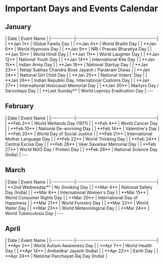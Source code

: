 # Important Days and Events Calendar

## January
<TBComponent>
| Date       | Event Name                              |
|------------|-----------------------------------------|
| **Jan 1**  | Global Family Day                       |
| **Jan 4**  | World Braille Day                       |
| **Jan 6**  | World Hypnosis Day                      |
| **Jan 9**  | NRI / Pravasi Bharatiya Day             |
| **Jan 10** | World Hindi Day                         |
| **Jan 11** | World Laughter Day                      |
| **Jan 12** | National Youth Day                      |
| **Jan 14** | International Kite Day                  |
| **Jan 15** | Indian Army Day                         |
| **Jan 16** | National Startup Day                    |
| **Jan 23** | Netaji Subhas Chandra Bose Jayanti / Parakram Diwas |
| **Jan 24** | National Girl Child Day                 |
| **Jan 25** | National Voters’ Day                    |
| **Jan 26** | Indian Republic Day, International Customs Day |
| **Jan 27** | International Holocaust Memorial Day    |
| **Jan 30** | Martyrs Day / Sarvodaya Day             |
| **Last Sunday** | World Leprosy Eradication Day      |

<TBComponent/>
---

## February
<TBComponent>
| Date       | Event Name                              |
|------------|-----------------------------------------|
| **Feb 2**  | World Wetlands Day (1971)               |
| **Feb 4**  | World Cancer Day                        |
| **Feb 10** | National De-worming Day                 |
| **Feb 14** | Valentine's Day                         |
| **Feb 20** | World Day of Social Justice             |
| **Feb 21** | International Mother Language Day       |
| **Feb 22** | World Thinking Day                      |
| **Feb 24** | Central Excise Day                      |
| **Feb 26** | Veer Savarkar Memorial Day              |
| **Feb 27** | World NGO Day / Protein Day             |
| **Feb 28** | National Science Day (India)            |
</TBComponent>
---

## March
<TBComponent>
| Date       | Event Name                              |
|------------|-----------------------------------------|
| **2nd Wednesday** | No Smoking Day                   |
| **Mar 4**  | National Safety Day (India)             |
| **Mar 8**  | International Women's Day               |
| **Mar 15** | World Consumer Rights Day               |
| **Mar 20** | International Day of Happiness          |
| **Mar 21** | World Forestry Day                     |
| **Mar 22** | World Water Day                         |
| **Mar 23** | World Meteorological Day                |
| **Mar 24** | World Tuberculosis Day                  |
<TBComponent/>
---

## April
<TBComponent>
| Date       | Event Name                              |
|------------|-----------------------------------------|
| **Apr 2**  | World Autism Awareness Day              |
| **Apr 7**  | World Health Day                        |
| **Apr 14** | Ambedkar Jayanti (India)                |
| **Apr 22** | Earth Day                               |
| **Apr 24** | National Panchayati Raj Day (India)     |
<TBComponent/>


